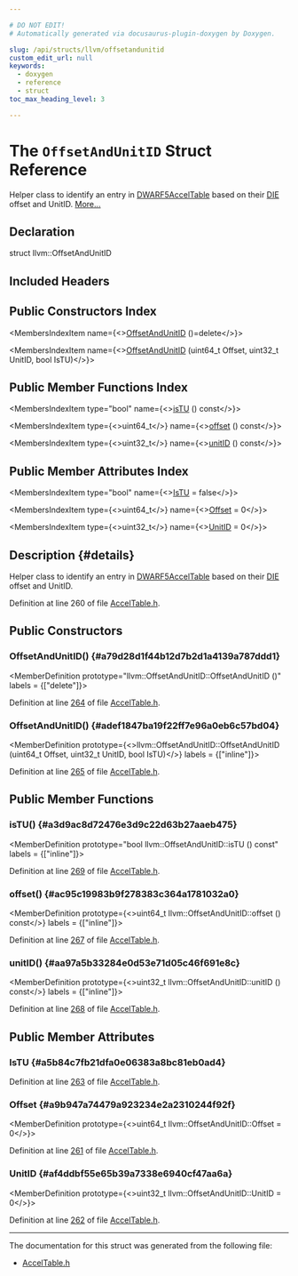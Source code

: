 ```yaml
---

# DO NOT EDIT!
# Automatically generated via docusaurus-plugin-doxygen by Doxygen.

slug: /api/structs/llvm/offsetandunitid
custom_edit_url: null
keywords:
  - doxygen
  - reference
  - struct
toc_max_heading_level: 3

---
```





# The `OffsetAndUnitID` Struct Reference

<DoxygenPage pluginConfig={pluginConfig}>

Helper class to identify an entry in <a href="/docs/api/classes/llvm/dwarf5acceltable">DWARF5AccelTable</a> based on their <a href="/docs/api/classes/llvm/die">DIE</a> offset and UnitID. <a href="#details">More...</a>

## Declaration

<CodeBlock>struct llvm::OffsetAndUnitID</CodeBlock>

## Included Headers

<IncludesList>
<IncludesListItem
  filePath="llvm/CodeGen/AccelTable.h"
  permalink="/docs/api/files/include/include/llvm/include/llvm/codegen/acceltable-h"
  isLocal="true" />
</IncludesList>

## Public Constructors Index

<MembersIndex>

<MembersIndexItem
  name={<><a href="#a79d28d1f44b12d7b2d1a4139a787ddd1">OffsetAndUnitID</a> ()=delete</>}>
</MembersIndexItem>

<MembersIndexItem
  name={<><a href="#adef1847ba19f22ff7e96a0eb6c57bd04">OffsetAndUnitID</a> (uint64&#95;t Offset, uint32&#95;t UnitID, bool IsTU)</>}>
</MembersIndexItem>

</MembersIndex>

## Public Member Functions Index

<MembersIndex>

<MembersIndexItem
  type="bool"
  name={<><a href="#a3d9ac8d72476e3d9c22d63b27aaeb475">isTU</a> () const</>}>
</MembersIndexItem>

<MembersIndexItem
  type={<>uint64&#95;t</>}
  name={<><a href="#ac95c19983b9f278383c364a1781032a0">offset</a> () const</>}>
</MembersIndexItem>

<MembersIndexItem
  type={<>uint32&#95;t</>}
  name={<><a href="#aa97a5b33284e0d53e71d05c46f691e8c">unitID</a> () const</>}>
</MembersIndexItem>

</MembersIndex>

## Public Member Attributes Index

<MembersIndex>

<MembersIndexItem
  type="bool"
  name={<><a href="#a5b84c7fb21dfa0e06383a8bc81eb0ad4">IsTU</a> = false</>}>
</MembersIndexItem>

<MembersIndexItem
  type={<>uint64&#95;t</>}
  name={<><a href="#a9b947a74479a923234e2a2310244f92f">Offset</a> = 0</>}>
</MembersIndexItem>

<MembersIndexItem
  type={<>uint32&#95;t</>}
  name={<><a href="#af4ddbf55e65b39a7338e6940cf47aa6a">UnitID</a> = 0</>}>
</MembersIndexItem>

</MembersIndex>

## Description {#details}

Helper class to identify an entry in <a href="/docs/api/classes/llvm/dwarf5acceltable">DWARF5AccelTable</a> based on their <a href="/docs/api/classes/llvm/die">DIE</a> offset and UnitID.

Definition at line 260 of file <a href="/docs/api/files/include/include/llvm/include/llvm/codegen/acceltable-h">AccelTable.h</a>.

<SectionDefinition>

## Public Constructors

### OffsetAndUnitID() {#a79d28d1f44b12d7b2d1a4139a787ddd1}

<MemberDefinition
  prototype="llvm::OffsetAndUnitID::OffsetAndUnitID ()"
  labels = {["delete"]}>

Definition at line <a href="/docs/api/files/include/include/llvm/include/llvm/codegen/acceltable-h/#l00264">264</a> of file <a href="/docs/api/files/include/include/llvm/include/llvm/codegen/acceltable-h">AccelTable.h</a>.
</MemberDefinition>

### OffsetAndUnitID() {#adef1847ba19f22ff7e96a0eb6c57bd04}

<MemberDefinition
  prototype={<>llvm::OffsetAndUnitID::OffsetAndUnitID (uint64&#95;t Offset, uint32&#95;t UnitID, bool IsTU)</>}
  labels = {["inline"]}>

Definition at line <a href="/docs/api/files/include/include/llvm/include/llvm/codegen/acceltable-h/#l00265">265</a> of file <a href="/docs/api/files/include/include/llvm/include/llvm/codegen/acceltable-h">AccelTable.h</a>.
</MemberDefinition>

</SectionDefinition>

<SectionDefinition>

## Public Member Functions

### isTU() {#a3d9ac8d72476e3d9c22d63b27aaeb475}

<MemberDefinition
  prototype="bool llvm::OffsetAndUnitID::isTU () const"
  labels = {["inline"]}>

Definition at line <a href="/docs/api/files/include/include/llvm/include/llvm/codegen/acceltable-h/#l00269">269</a> of file <a href="/docs/api/files/include/include/llvm/include/llvm/codegen/acceltable-h">AccelTable.h</a>.
</MemberDefinition>

### offset() {#ac95c19983b9f278383c364a1781032a0}

<MemberDefinition
  prototype={<>uint64&#95;t llvm::OffsetAndUnitID::offset () const</>}
  labels = {["inline"]}>

Definition at line <a href="/docs/api/files/include/include/llvm/include/llvm/codegen/acceltable-h/#l00267">267</a> of file <a href="/docs/api/files/include/include/llvm/include/llvm/codegen/acceltable-h">AccelTable.h</a>.
</MemberDefinition>

### unitID() {#aa97a5b33284e0d53e71d05c46f691e8c}

<MemberDefinition
  prototype={<>uint32&#95;t llvm::OffsetAndUnitID::unitID () const</>}
  labels = {["inline"]}>

Definition at line <a href="/docs/api/files/include/include/llvm/include/llvm/codegen/acceltable-h/#l00268">268</a> of file <a href="/docs/api/files/include/include/llvm/include/llvm/codegen/acceltable-h">AccelTable.h</a>.
</MemberDefinition>

</SectionDefinition>

<SectionDefinition>

## Public Member Attributes

### IsTU {#a5b84c7fb21dfa0e06383a8bc81eb0ad4}

<MemberDefinition
  prototype="bool llvm::OffsetAndUnitID::IsTU = false">

Definition at line <a href="/docs/api/files/include/include/llvm/include/llvm/codegen/acceltable-h/#l00263">263</a> of file <a href="/docs/api/files/include/include/llvm/include/llvm/codegen/acceltable-h">AccelTable.h</a>.
</MemberDefinition>

### Offset {#a9b947a74479a923234e2a2310244f92f}

<MemberDefinition
  prototype={<>uint64&#95;t llvm::OffsetAndUnitID::Offset = 0</>}>

Definition at line <a href="/docs/api/files/include/include/llvm/include/llvm/codegen/acceltable-h/#l00261">261</a> of file <a href="/docs/api/files/include/include/llvm/include/llvm/codegen/acceltable-h">AccelTable.h</a>.
</MemberDefinition>

### UnitID {#af4ddbf55e65b39a7338e6940cf47aa6a}

<MemberDefinition
  prototype={<>uint32&#95;t llvm::OffsetAndUnitID::UnitID = 0</>}>

Definition at line <a href="/docs/api/files/include/include/llvm/include/llvm/codegen/acceltable-h/#l00262">262</a> of file <a href="/docs/api/files/include/include/llvm/include/llvm/codegen/acceltable-h">AccelTable.h</a>.
</MemberDefinition>

</SectionDefinition>

<hr/>

The documentation for this struct was generated from the following file:

<ul>
<li><a href="/docs/api/files/include/include/llvm/include/llvm/codegen/acceltable-h">AccelTable.h</a></li>
</ul>

</DoxygenPage>
